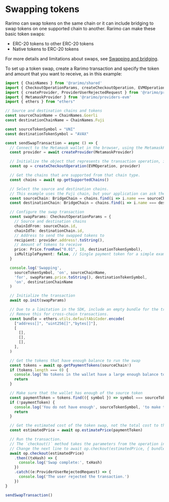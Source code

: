 ---
---

# Swapping tokens

Rarimo can swap tokens on the same chain or it can include bridging to swap tokens on one supported chain to another.
Rarimo can make these basic token swaps:

- ERC-20 tokens to other ERC-20 tokens
- Native tokens to ERC-20 tokens

For more details and limitations about swaps, see [Swapping and bridging](../architecture/swap-bridge).

To set up a token swap, create a Rarimo transaction and specify the token and amount that you want to receive, as in this example:

```ts
import { ChainNames } from '@rarimo/shared'
import { CheckoutOperationParams, createCheckoutOperation, EVMOperation, Price, BridgeChain } from '@rarimo/nft-checkout'
import { createProvider, ProviderUserRejectedRequest } from '@rarimo/provider'
import { MetamaskProvider } from '@rarimo/providers-evm'
import { ethers } from "ethers"

// Source and destination chains and tokens
const sourceChainName = ChainNames.Goerli
const destinationChainName = ChainNames.Fuji

const sourceTokenSymbol = "UNI"
const destinationTokenSymbol = "AVAX"

const sendSwapTransaction = async () => {
  // Connect to the Metamask wallet in the browser, using the MetamaskProvider interface to limit bundle size.
  const provider = await createProvider(MetamaskProvider)

  // Initialize the object that represents the transaction operation, in this case on EVM.
  const op = createCheckoutOperation(EVMOperation, provider)

  // Get the chains that are supported from that chain type.
  const chains = await op.getSupportedChains()

  // Select the source and destination chains.
  // This example uses the Fuji chain, but your application can ask the user which chain to use.
  const sourceChain: BridgeChain = chains.find(i => i.name === sourceChainName)!
  const destinationChain: BridgeChain = chains.find(i => i.name === destinationChainName)!

  // Configure the swap transaction
  const swapParams: CheckoutOperationParams = {
    // Source and destination chains
    chainIdFrom: sourceChain.id,
    chainIdTo: destinationChain.id,
    // Address to send the swapped tokens to
    recipient: provider.address!.toString(),
    // Amount of tokens to receive
    price: Price.fromRaw("0.01", 18, destinationTokenSymbol),
    isMultiplePayment: false, // Single payment token for a simple example
  }

  console.log('Swapping',
    sourceTokenSymbol, 'on', sourceChainName,
    'for', swapParams.price.toString(), destinationTokenSymbol,
    'on', destinationChainName
  )

  // Initialize the transaction
  await op.init(swapParams)

  // Due to a limitation in the SDK, include an empty bundle for the transaction to work when the transactions are on the same chain/
  // Remove this for cross-chain transactions.
  const bundle = ethers.utils.defaultAbiCoder.encode(
    ["address[]", "uint256[]","bytes[]"],
    [
      [],
      [],
      [],
    ],
  )

  // Get the tokens that have enough balance to run the swap
  const tokens = await op.getPaymentTokens(sourceChain!)
  if (tokens.length === 0) {
    console.log('No tokens in the wallet have a large enough balance to make the swap.')
    return
  }

  // Make sure that the wallet has enough of the source token
  const paymentToken = tokens.find(({ symbol }) => symbol === sourceTokenSymbol)
  if (!paymentToken) {
    console.log('You do not have enough', sourceTokenSymbol, 'to make the swap.')
    return
  }

  // Get the estimated cost of the token swap, not the total cost to the user
  const estimatedPrice = await op.estimatePrice(paymentToken)

  // Run the transaction.
  // The `checkout()` method takes the parameters from the operation instance, gets approval from the user's wallet, and calls the Rarimo contract to handle the transaction.
  // Change the next line to await op.checkout(estimatedPrice, { bundle }) if the source and destination chains are the same:
  await op.checkout(estimatedPrice)
    .then((txHash) => {
      console.log('Swap complete:', txHash)
    })
    .catch((e:ProviderUserRejectedRequest) => {
      console.log('The user rejected the transaction.')
    })
}

sendSwapTransaction()
```
